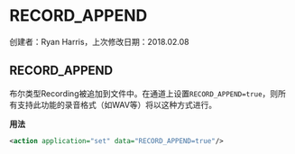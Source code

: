 # RECORD_APPEND

创建者：Ryan Harris，上次修改日期：2018.02.08

## RECORD_APPEND

布尔类型Recording被追加到文件中。在通道上设置`RECORD_APPEND=true`，则所有支持此功能的录音格式（如WAV等）将以这种方式进行。

**用法**

```xml
<action application="set" data="RECORD_APPEND=true"/>
```